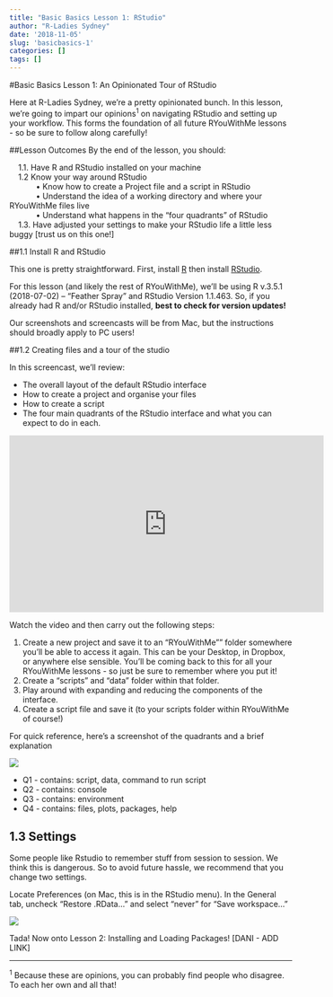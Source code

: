 ```yaml
---
title: "Basic Basics Lesson 1: RStudio"
author: "R-Ladies Sydney"
date: '2018-11-05'
slug: 'basicbasics-1'
categories: []
tags: []
---
```



#Basic Basics Lesson 1: An Opinionated Tour of RStudio

Here at R-Ladies Sydney, we're a pretty opinionated bunch. In this lesson, we're going to impart our opinions^1^ on navigating RStudio and setting up your workflow. This forms the foundation of all future RYouWithMe lessons - so be sure to follow along carefully!

##Lesson Outcomes
By the end of the lesson, you should:

|     1.1. Have R and RStudio installed on your machine
|     1.2  Know your way around RStudio 
|             • Know how to create a Project file and a script in RStudio
|             • Understand the idea of a working directory and where your RYouWithMe files live
|             • Understand what happens in the "four quadrants" of RStudio
|     1.3. Have adjusted your settings to make your RStudio life a little less buggy [trust us on this one!]

##1.1 Install R and RStudio

This one is pretty straightforward. First, install [R](https://cloud.r-project.org/) then install [RStudio](https://www.rstudio.com/products/rstudio/download/#download). 

For this lesson (and likely the rest of RYouWithMe), we'll be using R v.3.5.1 (2018-07-02) -- "Feather Spray" and RStudio Version 1.1.463. So, if you already had R and/or RStudio installed, **best to check for version updates!**

Our screenshots and screencasts will be from Mac, but the instructions should broadly apply to PC users!

##1.2 Creating files and a tour of the studio

In this screencast, we'll review:  

  * The overall layout of the default RStudio interface
  * How to create a project and organise your files
  * How to create a script
  * The four main quadrants of the RStudio interface and what you can expect to do in each.

<iframe width="560" height="315" src="https://www.youtube.com/embed/kfcX5DEMAp4" frameborder="0" allow="accelerometer; autoplay; encrypted-media; gyroscope; picture-in-picture" allowfullscreen></iframe>

Watch the video and then carry out the following steps:

1. Create a new project and save it to an "RYouWithMe"" folder somewhere you'll be able to access it again. This can be your Desktop, in Dropbox, or anywhere else sensible. You'll be coming back to this for all your RYouWithMe lessons - so just be sure to remember where you put it!
2. Create a "scripts" and "data" folder within that folder.
3. Play around with expanding and reducing the components of the interface.
4. Create a script file and save it (to your scripts folder within RYouWithMe of course!)

For quick reference, here's a screenshot of the quadrants and a brief explanation

![](/post/2018-11-05-basicbasics-1_files/quadrants.jpg)


  * Q1 - contains: script, data, command to run script
  * Q2 - contains: console
  * Q3 - contains: environment
  * Q4 - contains: files, plots, packages, help

## 1.3 Settings

Some people like Rstudio to remember stuff from session to session. We think this is dangerous. So to avoid future hassle, we recommend that you change two settings. 

Locate Preferences (on Mac, this is in the RStudio menu). In the General tab, uncheck "Restore .RData..."  and select "never" for "Save workspace..."

![](/post/2018-11-05-basicbasics-1_files/settings.jpg)

Tada! Now onto Lesson 2: Installing and Loading Packages! [DANI - ADD LINK]

***

^1^ Because these are opinions, you can probably find people who disagree. To each her own and all that!
